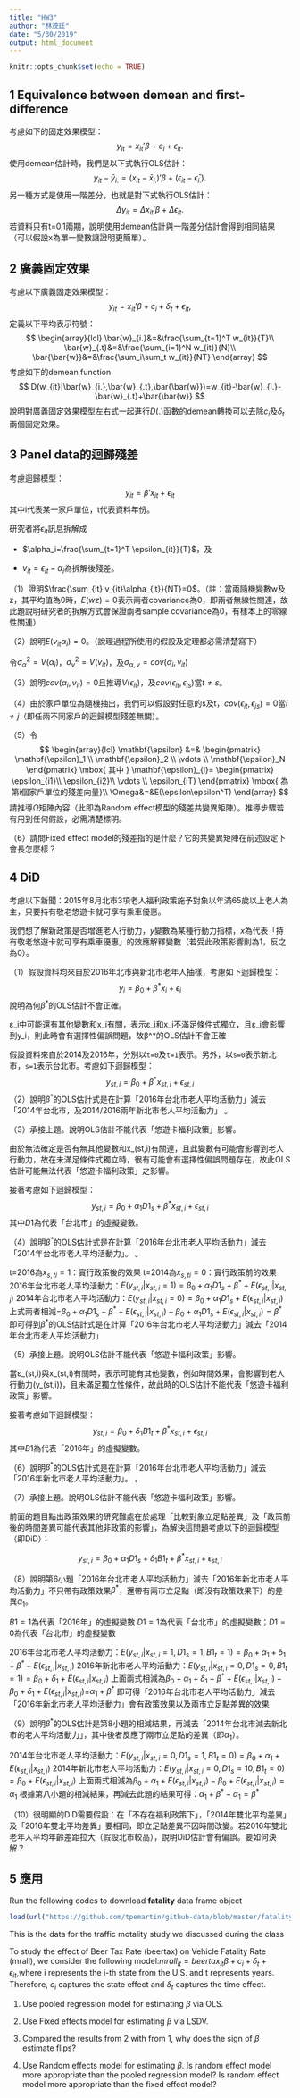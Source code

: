 ```yaml
---
title: "HW3"
author: "林茂廷"
date: "5/30/2019"
output: html_document
---
```


```r
knitr::opts_chunk$set(echo = TRUE)
```

## 1 Equivalence between demean and first-difference
考慮如下的固定效果模型：
$$y_{it}=x_{it}'\beta+c_{i}+\epsilon_{it}.$$
使用demean估計時，我們是以下式執行OLS估計： $$y_{it}-\bar{y}_{i.}=(x_{it}-\bar{x}_{i.})'\beta+(\epsilon_{it}-\bar{\epsilon}_{i.}).$$ 
另一種方式是使用一階差分，也就是對下式執行OLS估計：
$$\Delta y_{it}=\Delta x_{it}'\beta+\Delta \epsilon_{it}.$$
若資料只有t=0,1兩期，說明使用demean估計與一階差分估計會得到相同結果（可以假設x為單一變數讓證明更簡單）。

## 2 廣義固定效果
考慮以下廣義固定效果模型： 
$$y_{it}=x_{it}'\beta+c_{i}+\delta_{t}+\epsilon_{it},$$
定義以下平均表示符號：
$$
\begin{array}{lcl}
\bar{w}_{i.}&=&\frac{\sum_{t=1}^T w_{it}}{T}\\
\bar{w}_{.t}&=&\frac{\sum_{i=1}^N w_{it}}{N}\\
\bar{\bar{w}}&=&\frac{\sum_i\sum_t w_{it}}{NT}
\end{array}
$$
考慮如下的demean function 
$$
D(w_{it}|\bar{w}_{i.},\bar{w}_{.t},\bar{\bar{w}})=w_{it}-\bar{w}_{i.}-\bar{w}_{.t}+\bar{\bar{w}}
$$
說明對廣義固定效果模型左右式一起進行$D(.)$函數的demean轉換可以去除$c_i$及$\delta_t$兩個固定效果。

## 3 Panel data的迴歸殘差
考慮迴歸模型：
$$
y_{it}=\beta'x_{it}+\epsilon_{it}
$$
其中i代表某一家戶單位，t代表資料年份。

研究者將$\epsilon_{it}$訊息拆解成

  * $\alpha_i=\frac{\sum_{t=1}^T \epsilon_{it}}{T}$，及
  
  * $v_{it}=\epsilon_{it}-\alpha_i$為拆解後殘差。
  
（1）證明$\frac{\sum_{it} v_{it}\alpha_{it}}{NT}=0$。（註：當兩隨機變數w及z，其平均值為0時，$E(wz)=0$表示兩者covariance為0，即兩者無線性關連，故此題說明研究者的拆解方式會保證兩者sample covariance為0，有樣本上的零線性關連）

（2）說明$E(v_{it}\alpha_i)=0$。（說理過程所使用的假設及定理都必需清楚寫下） 

令$\sigma_{\alpha}^2=V(\alpha_i)$，$\sigma_{v}^2=V(v_{it})$，及$\sigma_{\alpha,v}=cov(\alpha_i,v_{it})$

（3）說明$cov(\alpha_i,v_{it})=0$且推導$V(\epsilon_{it})$，及$cov(\epsilon_{it},\epsilon_{is})$當$t\neq s$。

（4）由於家戶單位為隨機抽出，我們可以假設對任意的s及t，$cov(\epsilon_{it},\epsilon_{js})=0$當$i\neq j$（即任兩不同家戶的迴歸模型殘差無關）。

（5）令
$$
\begin{array}{lcl}
\mathbf{\epsilon} &=&
\begin{pmatrix}
\mathbf{\epsilon}_1 \\ \mathbf{\epsilon}_2 \\ \vdots \\ \mathbf{\epsilon}_N
\end{pmatrix}
\mbox{ 其中 }
\mathbf{\epsilon}_{i}=
\begin{pmatrix}
\epsilon_{i1}\\ \epsilon_{i2}\\ \vdots \\ \epsilon_{iT}
\end{pmatrix}
\mbox{ 為第i個家戶單位的殘差向量}\\
\Omega&=&E(\epsilon\epsilon^T)
\end{array}
$$
請推導$\Omega$矩陣內容（此即為Random effect模型的殘差共變異矩陣）。推導步驟若有用到任何假設，必需清楚標明。

（6）請問Fixed effect model的殘差指的是什麼？它的共變異矩陣在前述設定下會長怎麼樣？

## 4 DiD
考慮以下新聞：2015年8月北市3項老人福利政策施予對象以年滿65歲以上老人為主，只要持有敬老悠遊卡就可享有乘車優惠。

我們想了解新政策是否增進老人行動力，$y$變數為某種行動力指標，$x$為代表「持有敬老悠遊卡就可享有乘車優惠」的效應解釋變數（若受此政策影響則為1，反之為0）。

（1）假設資料均來自於2016年北市與新北市老年人抽樣，考慮如下迴歸模型：
$$
y_i=\beta_0+\beta^*x_i+\epsilon_i
$$
說明為何$\beta^*$的OLS估計不會正確。

ε_i中可能還有其他變數和x_i有關，表示ε_i和x_i不滿足條件式獨立，且ε_i會影響到y_i，則此時會有選擇性偏誤問題，故β^*的OLS估計不會正確


假設資料來自於2014及2016年，分別以`t=0`及`t=1`表示。另外，以`s=0`表示新北市，`s=1`表示台北市。考慮如下迴歸模型：
$$
y_{st,i}=\beta_0+\beta^*x_{st,i}+\epsilon_{st,i}
$$
（2）說明$\beta^*$的OLS估計式是在計算「2016年台北市老人平均活動力」減去「2014年台北市，及2014/2016兩年新北市老人平均活動力」
。


（3）承接上題。說明OLS估計不能代表「悠遊卡福利政策」影響。 

由於無法確定是否有無其他變數和x_(st,i)有關連，且此變數有可能會影響到老人行動力，故在未滿足條件式獨立時，很有可能會有選擇性偏誤問題存在，故此OLS估計可能無法代表「悠遊卡福利政策」之影響。

接著考慮如下迴歸模型：
$$
y_{st,i}=\beta_0+\alpha_1D1_s+\beta^*x_{st,i}+\epsilon_{st,i}
$$
其中$D1$為代表「台北市」的虛擬變數。

（4）說明$\beta^*$的OLS估計式是在計算「2016年台北市老人平均活動力」減去「2014年台北市老人平均活動力」。
。

t=2016為$x_{s,ti}=1$：實行政策後的效果
t=2014為$x_{s,ti}=0$：實行政策前的效果
2016年台北市老人平均活動力：$E(y_{st,i}|x_{st,i}=1)=\beta_0+\alpha_1 D1_s+\beta^*+E(\epsilon_{st,i}|x_{st,i})$
2014年台北市老人平均活動力：$E(y_{st,i}|x_{st,i}=0)=\beta_0+\alpha_1 D1_s+E(\epsilon_{st,i}|x_{st,i})$
上式兩者相減=$\beta_0+\alpha_1 D1_s+\beta^*+E(\epsilon_{st,i}|x_{st,i})-\beta_0+\alpha_1 D1_s+E(\epsilon_{st,i}|x_{st,i})=\beta^*$
即可得到$\beta^*$的OLS估計式是在計算「2016年台北市老人平均活動力」減去「2014年台北市老人平均活動力」

（5）承接上題。說明OLS估計不能代表「悠遊卡福利政策」影響。

當ε_(st,i)與x_(st,i)有關時，表示可能有其他變數，例如時間效果，會影響到老人行動力(y_(st,i))，且未滿足獨立性條件，故此時的OLS估計不能代表「悠遊卡福利政策」影響。 

接著考慮如下迴歸模型：
$$
y_{st,i}=\beta_0+\delta_1B1_t+\beta^*x_{st,i}+\epsilon_{st,i}
$$
其中$B1$為代表「2016年」的虛擬變數。

（6）說明$\beta^*$的OLS估計式是在計算「2016年台北市老人平均活動力」減去「2016年新北市老人平均活動力」。
。



（7）承接上題。說明OLS估計不能代表「悠遊卡福利政策」影響。

前面的題目點出政策效果的研究難處在於處理「比較對象立足點差異」及「政策前後的時間差異可能代表其他非政策的影響」，為解決這問題考慮以下的迴歸模型（即DiD）：

$$
y_{st,i}=\beta_0+\alpha_1 D1_s+\delta_1 B1_t+\beta^*x_{st,i}+\epsilon_{st,i}
$$

（8）說明第6小題「2016年台北市老人平均活動力」減去「2016年新北市老人平均活動力」不只帶有政策效果$\beta^*$，還帶有兩市立足點（即沒有政策效果下）的差異$\alpha_1$。

$B1=1$為代表「2016年」的虛擬變數
$D1=1$為代表「台北市」的虛擬變數；$D1=0$為代表「台北市」的虛擬變數

2016年台北市老人平均活動力：$E(y_{st,i}|x_{st,i}=1,D1_{s}=1,B1_{t}=1)=\beta_0+\alpha_1+\delta_1+\beta^*+E(\epsilon_{st,i}|x_{st,i})$
2016年新北市老人平均活動力：$E(y_{st,i}|x_{st,i}=0,D1_{s}=0,B1_{t}=1)=\beta_0+\delta_1+E(\epsilon_{st,i}|x_{st,i})$
上面兩式相減為$\beta_0+\alpha_1+\delta_1+\beta^*+E(\epsilon_{st,i}|x_{st,i})-\beta_0+\delta_1+E(\epsilon_{st,i}|x_{st,i})$=$\alpha_1+\beta^*$
即可得「2016年台北市老人平均活動力」減去「2016年新北市老人平均活動力」會有政策效果以及兩市立足點差異的效果

（9）說明$\beta^*$的OLS估計是第8小題的相減結果，再減去「2014年台北市減去新北市的老人平均活動力」，其中後者反應了兩市立足點的差異（即$\alpha_1$）。

2014年台北市老人平均活動力：$E(y_{st,i}|x_{st,i}=0,D1_{s}=1,B1_{t}=0)=\beta_0+\alpha_1+E(\epsilon_{st,i}|x_{st,i})$
2014年新北市老人平均活動力：$E(y_{st,i}|x_{st,i}=0,D1_{s}=10,B1_{t}=0)=\beta_0+E(\epsilon_{st,i}|x_{st,i})$
上面兩式相減為$\beta_0+\alpha_1+E(\epsilon_{st,i}|x_{st,i})-\beta_0+E(\epsilon_{st,i}|x_{st,i})=\alpha_1$
根據第八小題的相減結果，再減去此題的結果可得：$\alpha_1+\beta^*-\alpha_1=\beta^*$

（10）很明顯的DiD需要假設：在「不存在福利政策下」，「2014年雙北平均差異」及「2016年雙北平均差異」要相同，即立足點差異不因時間改變。若2016年雙北老年人平均年齡差距拉大（假設北市較高），說明DiD估計會有偏誤。要如何決解？


## 5 應用
Run the following codes to download **fatality** data frame object
```r
load(url("https://github.com/tpemartin/github-data/blob/master/fatality.Rdata?raw=true"))
```

This is the data for the traffic motality study we discussed during the class

To study the effect of Beer Tax Rate (beertax) on Vehicle Fatality Rate (mrall), we consider the following model:$mrall_{it}=beertax_{it}\beta+c_{i}+\delta_{t}+\epsilon_{it}$,where i represents the i-th state from the U.S. and t represents years. Therefore, $c_{i}$ captures the state effect and $\delta_{t}$ captures the time effect.

1. Use pooled regression model for estimating $\beta$ via OLS.

2. Use Fixed effects model for estimating $\beta$ via LSDV.

3. Compared the results from 2 with from 1, why does the sign of $\beta$ estimate flips?

4. Use Random effects model for estimating $\beta$. Is random effect model more appropriate than the pooled regression model? Is random effect model more appropriate than the fixed effect model?